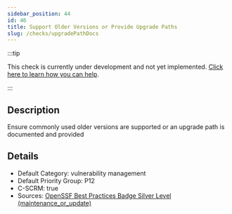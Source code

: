 ```yaml
---
sidebar_position: 44
id: 46
title: Support Older Versions or Provide Upgrade Paths
slug: /checks/upgradePathDocs
---
```


<!-- BANNER:START -->
:::tip

This check is currently under development and not yet implemented. [Click here to learn how you can help](/contribute).

:::
<!-- BANNER:END -->

<!-- DESCRIPTION:START -->
## Description
Ensure commonly used older versions are supported or an upgrade path is documented and provided
<!-- DESCRIPTION:END -->

<!-- DETAILS:START -->
## Details
- Default Category: vulnerability management
- Default Priority Group: P12
- C-SCRM: true
- Sources: [OpenSSF Best Practices Badge Silver Level (maintenance_or_update)](https://www.bestpractices.dev/en/criteria?details=true&rationale=true#1.maintenance_or_update)

<!-- DETAILS:END -->

